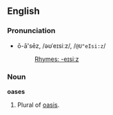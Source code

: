==English==
===Pronunciation===
*ō-ā'sēz, /əʊˈeɪsiːz/, /<tt>@U"eIsi:z</tt>/
*:[[Rhymes:English:-eɪsiːz|Rhymes: -eɪsiːz]]

===Noun===
'''oases'''

#Plural of [[oasis]].